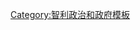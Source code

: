 {{Navbox
|name = 智利总统
|title = [[智利总统]]
|state = {{{state<includeonly>|collapsed</includeonly>}}}
|image = [[Image:Flag of the President of Chile.svg|70px|border|Flag of the President of Chile]]
|listclass = hlist

|list1 =
* [[曼努埃尔·布兰科·恩卡拉达|布兰科·恩卡拉达]]
* [[阿古斯丁·德·埃萨吉雷·阿雷查瓦拉|埃萨吉雷]]
* [[拉蒙·弗莱雷·塞拉诺|弗莱雷]]
* [[弗朗西斯科·安东尼奥·平托·迪亚斯|弗朗西斯科·平托]]
* [[弗朗西斯科·拉蒙·比库尼亚|比库尼亚]]
* [[何塞·托马斯·奥瓦列·伊·贝萨尼利亚|奥瓦列]]
* [[弗朗西斯科·路易斯-塔格莱·波塔莱斯|路易斯-塔格莱]]
* [[何塞·托马斯·奥瓦列·伊·贝萨尼利亚|奥瓦列]]
* [[何塞·华金·普列托·比亚尔|普列托]]
* [[曼努埃尔·布尔内斯·普列托|布尔内斯]]
* [[曼努埃尔·蒙特·托雷斯|曼努埃尔·蒙特]]
* [[何塞·华金·佩雷斯·马斯卡亚诺|佩雷斯]]
* [[费德里科·埃拉苏里斯·萨尼亚图|埃拉苏里斯·萨尼亚图]]
* [[安尼瓦尔·平托·加蒙迪亚|安尼瓦尔·平托]]
* [[多明戈·圣马里亚·冈萨雷斯|圣马里亚]]
* [[何塞·曼努埃尔·巴尔马塞达·费尔南德斯|巴尔马塞达]]
* [[豪尔赫·蒙特·阿尔瓦雷斯|豪尔赫·蒙特]]
* [[费德里科·埃拉苏里斯·埃绍伦|埃拉苏里斯·埃绍伦]]
* [[赫尔曼·列斯科|列斯科]]
* [[佩德罗·蒙特·蒙特|佩德罗·蒙特]]
* [[埃米利亚诺·菲格罗亚·拉腊因|菲格罗亚]]
* [[拉蒙·巴罗斯·卢科|巴罗斯·卢科]]
* [[胡安·路易斯·桑富恩特斯·安多纳埃吉|桑富恩特斯]]
* [[阿图罗·阿莱桑德里·帕尔马|阿莱桑德里·帕尔马]]
* [[埃米利亚诺·菲格罗亚·拉腊因|菲格罗亚]]
* [[卡洛斯·伊瓦涅斯·德尔坎波|伊瓦涅斯·德尔坎波]]
* [[胡安·埃斯特班·蒙特罗·罗德里格斯|蒙特罗]]
* [[卡洛斯·达维拉·埃斯皮诺萨|达维拉]]
* [[阿图罗·阿莱桑德里·帕尔马|阿莱桑德里·帕尔马]]
* [[佩德罗·阿吉雷·塞尔达|阿吉雷·塞尔达]]
* [[赫罗尼莫·蒙德斯·阿兰西维亚|蒙德斯]]
* [[胡安·安东尼奥·里奥斯·莫拉莱斯|里奥斯]]
* [[加夫列尔·冈萨雷斯·魏地拉|冈萨雷斯·魏地拉]]
* [[卡洛斯·伊瓦涅斯·德尔坎波|伊瓦涅斯·德尔坎波]]
* [[豪尔赫·亚历山德里·罗德里格斯|亚历山德里·罗德里格斯]]
* [[爱德华多·弗雷·蒙塔尔瓦|弗雷·蒙塔尔瓦]]
* [[萨尔瓦多·阿连德|阿连德]]
* [[奥古斯托·皮诺切特|皮诺切特]]
* [[帕特里西奥·艾尔温|艾尔文]]
* [[爱德华多·弗雷·鲁伊斯-塔格莱|弗雷·鲁伊斯-塔格莱]]
* [[里卡多·拉戈斯·埃斯科瓦尔|拉戈斯]]
* [[米歇尔·巴切莱特|巴切莱特]]
* [[塞巴斯蒂安·皮涅拉|皮涅拉]]
* [[米歇尔·巴切莱特|巴切莱特]]
* [[塞巴斯蒂安·皮涅拉|皮涅拉]]
* [[加夫列尔·博里奇|博里奇]]

|below = [[智利总统时间表|时间表]]
}}<noinclude>
{{collapsible option}}

[[Category:智利政治和政府模板]]

</noinclude>